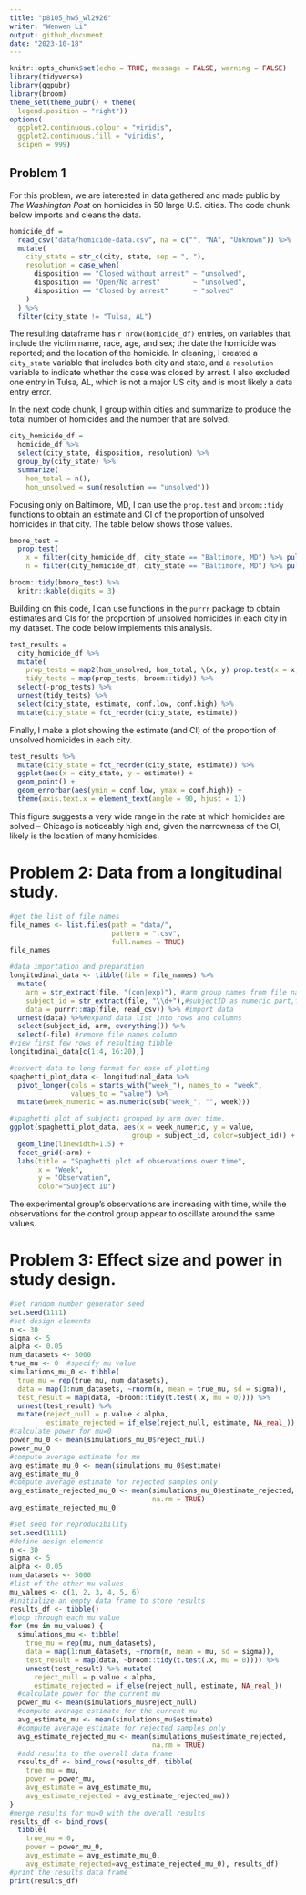 ```yaml
---
title: "p8105_hw5_wl2926"
writer: "Wenwen Li"
output: github_document
date: "2023-10-18"
---
```

```r
knitr::opts_chunk$set(echo = TRUE, message = FALSE, warning = FALSE)
library(tidyverse)
library(ggpubr)
library(broom)
theme_set(theme_pubr() + theme(
  legend.position = "right"))
options(
  ggplot2.continuous.colour = "viridis",
  ggplot2.continuous.fill = "viridis",
  scipen = 999)
```

## Problem 1

For this problem, we are interested in data gathered and made public by _The Washington Post_ on homicides in 50 large U.S. cities. The code chunk below imports and cleans the data.

```r
homicide_df = 
  read_csv("data/homicide-data.csv", na = c("", "NA", "Unknown")) %>%
  mutate(
    city_state = str_c(city, state, sep = ", "),
    resolution = case_when(
      disposition == "Closed without arrest" ~ "unsolved",
      disposition == "Open/No arrest"        ~ "unsolved",
      disposition == "Closed by arrest"      ~ "solved"
    )
  ) %>% 
  filter(city_state != "Tulsa, AL") 
```

The resulting dataframe has `r nrow(homicide_df)` entries, on variables that include the victim name, race, age, and sex; the date the homicide was reported; and the location of the homicide. In cleaning, I created a `city_state` variable that includes both city and state, and a `resolution` variable to indicate whether the case was closed by arrest. I also excluded one entry in Tulsa, AL, which is not a major US city and is most likely a data entry error. 

In the next code chunk, I group within cities and summarize to produce the total number of homicides and the number that are solved. 

```r
city_homicide_df = 
  homicide_df %>% 
  select(city_state, disposition, resolution) %>% 
  group_by(city_state) %>% 
  summarize(
    hom_total = n(),
    hom_unsolved = sum(resolution == "unsolved"))
```

Focusing only on Baltimore, MD, I can use the `prop.test` and `broom::tidy` functions to obtain an estimate and CI of the proportion of unsolved homicides in that city. The table below shows those values.

```r
bmore_test = 
  prop.test(
    x = filter(city_homicide_df, city_state == "Baltimore, MD") %>% pull(hom_unsolved),
    n = filter(city_homicide_df, city_state == "Baltimore, MD") %>% pull(hom_total)) 

broom::tidy(bmore_test) %>% 
  knitr::kable(digits = 3)
```

Building on this code, I can use functions in the `purrr` package to obtain estimates and CIs for the proportion of unsolved homicides in each city in my dataset. The code below implements this analysis. 

```r
test_results = 
  city_homicide_df %>% 
  mutate(
    prop_tests = map2(hom_unsolved, hom_total, \(x, y) prop.test(x = x, n = y)),
    tidy_tests = map(prop_tests, broom::tidy)) %>% 
  select(-prop_tests) %>% 
  unnest(tidy_tests) %>% 
  select(city_state, estimate, conf.low, conf.high) %>% 
  mutate(city_state = fct_reorder(city_state, estimate))
```

Finally, I make a plot showing the estimate (and CI) of the proportion of unsolved homicides in each city.

```r
test_results %>% 
  mutate(city_state = fct_reorder(city_state, estimate)) %>% 
  ggplot(aes(x = city_state, y = estimate)) + 
  geom_point() + 
  geom_errorbar(aes(ymin = conf.low, ymax = conf.high)) + 
  theme(axis.text.x = element_text(angle = 90, hjust = 1))
```

This figure suggests a very wide range in the rate at which homicides are solved -- Chicago is noticeably high and, given the narrowness of the CI, likely is the location of many homicides.

# Problem 2: Data from a longitudinal study.    

```r
#get the list of file names
file_names <- list.files(path = "data/",
                         pattern = ".csv",
                         full.names = TRUE)
file_names

```  

```r
#data importation and preparation
longitudinal_data <- tibble(file = file_names) %>%
  mutate(
    arm = str_extract(file, "(con|exp)"), #arm group names from file names
    subject_id = str_extract(file, "\\d+"),#subjectID as numeric part,file name
    data = purrr::map(file, read_csv)) %>% #import data
  unnest(data) %>%#expand data list into rows and columns
  select(subject_id, arm, everything()) %>%
  select(-file) #remove file names column
#view first few rows of resulting tibble
longitudinal_data[c(1:4, 16:20),]
```

```r
#convert data to long format for ease of plotting
spaghetti_plot_data <- longitudinal_data %>%
  pivot_longer(cols = starts_with("week_"), names_to = "week",
               values_to = "value") %>%
  mutate(week_numeric = as.numeric(sub("week_", "", week))) 

#spaghetti plot of subjects grouped by arm over time.
ggplot(spaghetti_plot_data, aes(x = week_numeric, y = value,
                              group = subject_id, color=subject_id)) +
  geom_line(linewidth=1.5) +
  facet_grid(~arm) +
  labs(title = "Spaghetti plot of observations over time",
       x = "Week",
       y = "Observation",
       color="Subject ID")

```
The experimental group's observations are increasing with time, while the observations for the control group appear to oscillate around the same values. 

# Problem 3: Effect size and power in study design. 
```r
#set random number generator seed
set.seed(1111)
#set design elements
n <- 30
sigma <- 5
alpha <- 0.05
num_datasets <- 5000
true_mu <- 0  #specify mu value
simulations_mu_0 <- tibble(
  true_mu = rep(true_mu, num_datasets),
  data = map(1:num_datasets, ~rnorm(n, mean = true_mu, sd = sigma)),
  test_result = map(data, ~broom::tidy(t.test(.x, mu = 0)))) %>%
  unnest(test_result) %>%
  mutate(reject_null = p.value < alpha,
         estimate_rejected = if_else(reject_null, estimate, NA_real_))
#calculate power for mu=0
power_mu_0 <- mean(simulations_mu_0$reject_null)
power_mu_0
#compute average estimate for mu
avg_estimate_mu_0 <- mean(simulations_mu_0$estimate)
avg_estimate_mu_0
#compute average estimate for rejected samples only
avg_estimate_rejected_mu_0 <- mean(simulations_mu_0$estimate_rejected, 
                                   na.rm = TRUE)
avg_estimate_rejected_mu_0
```

```r
#set seed for reproducibility
set.seed(1111)
#define design elements
n <- 30
sigma <- 5
alpha <- 0.05
num_datasets <- 5000
#list of the other mu values
mu_values <- c(1, 2, 3, 4, 5, 6)
#initialize an empty data frame to store results
results_df <- tibble()
#loop through each mu value
for (mu in mu_values) {
  simulations_mu <- tibble(
    true_mu = rep(mu, num_datasets),
    data = map(1:num_datasets, ~rnorm(n, mean = mu, sd = sigma)),
    test_result = map(data, ~broom::tidy(t.test(.x, mu = 0)))) %>%
    unnest(test_result) %>% mutate(
      reject_null = p.value < alpha,
      estimate_rejected = if_else(reject_null, estimate, NA_real_))
  #calculate power for the current mu
  power_mu <- mean(simulations_mu$reject_null)
  #compute average estimate for the current mu
  avg_estimate_mu <- mean(simulations_mu$estimate)
  #compute average estimate for rejected samples only
  avg_estimate_rejected_mu <- mean(simulations_mu$estimate_rejected, 
                                   na.rm = TRUE)
  #add results to the overall data frame
  results_df <- bind_rows(results_df, tibble(
    true_mu = mu,
    power = power_mu,
    avg_estimate = avg_estimate_mu,
    avg_estimate_rejected = avg_estimate_rejected_mu))
}
#merge results for mu=0 with the overall results
results_df <- bind_rows(
  tibble(
    true_mu = 0,
    power = power_mu_0,
    avg_estimate = avg_estimate_mu_0,
    avg_estimate_rejected=avg_estimate_rejected_mu_0), results_df)
#print the results data frame
print(results_df)

```